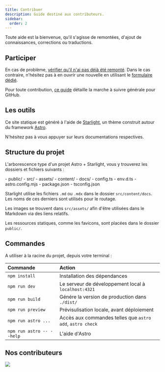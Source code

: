 ```yaml
---
title: Contribuer
description: Guide destiné aux contributeurs.
sidebar:
  order: 2
---
```



Toute aide est la bienvenue, qu'il s'agisse de remontées, d'ajout de connaissances, corrections ou traductions.

## Participer

En cas de problème, [vérifier qu'il n'ai pas déjà été remonté](https://github.com/Daweyy/docs.dofusretro.fr/issues). Dans le cas contraire, n'hésitez pas à en ouvrir une nouvelle en utilisant le [formulaire dédié](https://github.com/Daweyy/docs.dofusretro.fr/issues/new/choose).

Pour toute contribution, [ce guide](https://git-scm.com/book/fr/v2/GitHub-Contribution-à-un-projet) détaille la marche à suivre générale pour GitHub.

## Les outils

Ce site statique est généré à l'aide de [Starlight](https://starlight.astro.build), un thème construit autour du framework [Astro](https://astro.build).

N'hésitez pas à vous appuyer sur leurs documentations respectives.

## Structure du projet

L'arborescence type d'un projet Astro + Starlight, vous y trouverez les dossiers et fichiers suivants :

<FileTree>
- public/
- src/
	- assets/
	- content/
		- docs/
		- config.ts
	- env.d.ts
- astro.config.mjs
- package.json
- tsconfig.json
</FileTree>

Starlight utilise les fichiers `.md` ou `.mdx` dans le dossier `src/content/docs`. Les noms de ces derniers sont utilisés pour le routage.

Les images se trouvent dans `src/assets/` afin d'être utilisées dans le Markdown via des liens relatifs.

Les ressources statiques, comme les favicons, sont placées dans le dossier `public/`.

## Commandes

A utiliser à la racine du projet, depuis votre terminal :

| Commande                  | Action                                                    |
| :------------------------ | :-------------------------------------------------------- |
| `npm install`             | Installation des dépendances                              |
| `npm run dev`             | Le serveur de développement local à `localhost:4321`      |
| `npm run build`           | Génére la version de production dans `./dist/`            |
| `npm run preview`         | Prévisulisation locale, avant déploiement                 |
| `npm run astro ...`       | Accès aux commandes telles que `astro add`, `astro check` |
| `npm run astro -- --help` | L'aide d'Astro                                            |

## Nos contributeurs

<a href="https://github.com/daweyy/docs.dofusretro.fr/graphs/contributors">
  <img src="https://contrib.rocks/image?repo=daweyy/docs.dofusretro.fr" />
</a>
